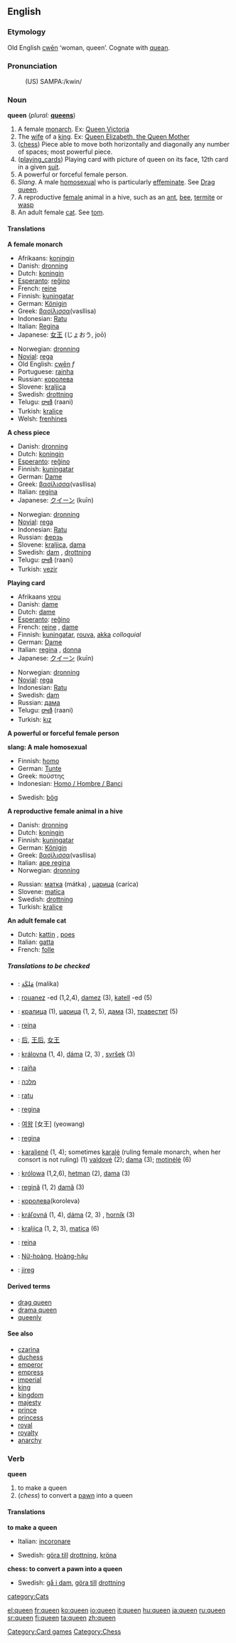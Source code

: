 ==English==

===Etymology===
Old English [[cwēn]] ‘woman, queen’.  Cognate with [[quean]].

===Pronunciation===
:(US) SAMPA:/kwin/

===Noun===
'''queen'''  (''plural:'' '''[[queen]]s''')

# A female [[monarch]]. Ex: [[:w:Queen Victoria|Queen Victoria]]
# The [[wife]] of a [[king]]. Ex: [[:w:Queen Elizabeth, the Queen Mother|Queen Elizabeth, the Queen Mother]]
# ([[chess]]) Piece able to move both horizontally and diagonally any number of spaces; most powerful piece.
# ([[playing_cards]]) Playing card with picture of queen on its face, 12th card in a given [[suit]].
# A powerful or forceful female person.
# ''Slang''. A male [[homosexual]] who is particularly [[effeminate]]. See [[Drag queen]].
# A reproductive [[female]] animal in a hive, such as an [[ant]], [[bee]], [[termite]] or [[wasp]]
# An adult female [[cat]]. See [[tom]].

====Translations====
'''A female monarch'''
{{top}}
*Afrikaans: [[koningin]]
*Danish: [[dronning]] {{c}}
*Dutch: [[koningin]] {{f}}
*[[Esperanto]]: [[reĝino]]
*French: [[reine]] {{f}}
*Finnish: [[kuningatar]]
*German: [[Königin]] {{f}}
*Greek: [[βασίλισσα]](vasIlisa){{f}} 
*Indonesian: [[Ratu]]
*Italian: [[Regina]]  {{f}}
*Japanese: [[女王]] (じょおう, joō)
{{mid}}
*Norwegian: [[dronning]] {{f}}
*[[Novial]]: [[rega]]
*Old English: [[cwen|cwēn]] ''f''
*Portuguese: [[rainha]] {{f}}
*Russian: [[королева]] {{f}}
*Slovene: [[kraljica]]
*Swedish: [[drottning]] {{c}}
*Telugu: [[రాణి]] (raani)
*Turkish: [[kraliçe]]
*Welsh: [[frenhines]]
{{bottom}}

'''A chess piece'''
{{top}}
*Danish: [[dronning]] {{c}}
*Dutch: [[koningin]]
*[[Esperanto]]: [[reĝino]]
*Finnish: [[kuningatar]]
*German: [[Dame]] {{f}}
*Greek: [[βασίλισσα]](vasIlisa){{f}}
*Italian: [[regina]]  {{f}}
*Japanese: [[クイーン]] (kuīn)
{{mid}}
*Norwegian: [[dronning]]
*[[Novial]]: [[rega]]
*Indonesian: [[Ratu]]
*Russian: [[ферзь]] {{m}}
*Slovene: [[kraljica]], [[dama]] 
*Swedish: [[dam]] {{c}}, [[drottning]] {{c}}
*Telugu: [[రాణి]] (raani)
*Turkish: [[vezir]]
{{bottom}}

'''Playing card'''
{{top}}
*Afrikaans [[vrou]]
*Danish: [[dame]] {{c}}
*Dutch: [[dame]] {{f}}
*[[Esperanto]]: [[reĝino]]
*French: [[reine]] {{f}}, [[dame]]
*Finnish: [[kuningatar]], [[rouva]], [[akka]] ''colloquial''
*German: [[Dame]] {{f}}
*Italian: [[regina]]  {{f}}, [[donna]] {{f}}
*Japanese: [[クイーン]] (kuīn)
{{mid}}
*Norwegian: [[dronning]]
*[[Novial]]: [[rega]]
*Indonesian: [[Ratu]]
*Swedish: [[dam]] {{c}}
*Russian: [[дама]] {{f}}
*Telugu: [[రాణి]] (raani)
*Turkish: [[kız]]
{{bottom}}

'''A powerful or forceful female person'''
{{top}}
{{mid}}
{{bottom}}

'''slang: A male homosexual'''
{{top}}
*Finnish: [[homo]]
*German: [[Tunte]] {{f}}
*Greek: πούστης {{m}}
*Indonesian: [[Homo / Hombre / Banci]]
{{mid}}
*Swedish: [[bög]]
{{bottom}}

'''A reproductive female animal in a hive'''
{{top}}
*Danish: [[dronning]] {{c}}
*Dutch: [[koningin]]
*Finnish: [[kuningatar]]
*German: [[Königin]] {{f}}
*Greek: [[βασίλισσα]](vasIlisa){{f}}
*Italian: [[ape regina]]  {{f}}
*Norwegian: [[dronning]]
{{mid}}
*Russian: [[матка]] (mátka) {{f}}, [[царица]] (caríca) {{f}}
*Slovene: [[matica]]
*Swedish: [[drottning]] {{c}}
*Turkish: [[kraliçe]]
{{bottom}}

'''An adult female cat'''
{{top}}
*Dutch: [[kattin]] {{f}}, [[poes]] {{f}}
*Italian: [[gatta]]  {{f}}
*French: [[folle]] {{f}}
{{mid}}
{{bottom}}

=====Translations to be checked=====
{{checktrans}}

*{{ttbc|Arabic}}: [[ملكة|مَلِكَة]] (malika)
*{{ttbc|Breton}}: [[rouanez]] {{f}} -ed {{p}} (1,2,4), [[damez]] {{f}} (3), [[katell]] {{f}} -ed {{p}} (5)
*{{ttbc|Bulgarian}}: [[кралица]] {{f}} (1), [[царица]] {{f}} (1, 2, 5), [[дама]] {{f}} (3), [[травестит]]  (5)
*{{ttbc|Catalan}}: [[reina]] {{f}}
*{{ttbc|Chinese}}: [[后]], [[王后]], [[女王]]
*{{ttbc|Czech}}: [[královna]] (1, 4), [[dáma]] (2, 3) {{f}}, [[svršek]] (3)  {{m}}
*{{ttbc|Galician}}: [[raíña]] {{f}}
*{{ttbc|Hebrew}}: [[מלכה]] {{f}}
*{{ttbc|Indonesian}}: [[ratu]]
*{{ttbc|Interlingua}}: [[regina]]
*{{ttbc|Korean}}: [[여왕]] [女王] (yeowang)
*{{ttbc|Latin}}: [[regina]] {{f}}
*{{ttbc|Lithuanian}}: [[karalienė]] {{f}} (1, 4); sometimes [[karalė]] {{f}} (ruling female monarch, when her consort is not ruling) (1) [[valdovė]] {{f}} (2); [[dama]] {{f}} (3); [[motinėlė]] {{f}} (6)
*{{ttbc|Polish}}: [[królowa]] {{f}} (1,2,6), [[hetman]] {{m}} (2), [[dama]] {{f}} (3)
*{{ttbc|Romanian}}: [[regină]] {{f}} (1, 2) [[damă]] (3)
*{{ttbc|Russian}}: [[королева]](koroleva)
*{{ttbc|Slovak}}: [[kráľovná]] (1, 4), [[dáma]] (2, 3) {{f}}, [[horník]] (3)  {{m}}
*{{ttbc|Slovene}}: [[kraljica]] {{f}} (1, 2, 3), [[matica]] {{f}} (6)
*{{ttbc|Spanish}}: [[reina]] {{f}}
*{{ttbc|Vietnamese}}: [[Nữ-hoàng]], [[Hoàng-hậu]]  
*{{ttbc|Volapük}}: [[jireg]]

====Derived terms====
*[[drag queen]]
*[[drama queen]]
*[[queenly]]

====See also====
*[[czarina]]
*[[duchess]]
*[[emperor]]
*[[empress]]
*[[imperial]]
*[[king]]
*[[kingdom]]
*[[majesty]]
*[[prince]]
*[[princess]]
*[[royal]]
*[[royalty]]
*[[anarchy]]

===Verb===
'''queen'''
# to make a queen
# (''chess'') to convert a [[pawn]] into a queen

====Translations====
'''to make a queen'''
{{top}}
*Italian: [[incoronare]]
{{mid}}
*Swedish: [[göra till]] [[drottning]], [[kröna]]
{{bottom}}

'''chess: to convert a pawn into a queen'''
{{top}}
{{mid}}
*Swedish: [[gå i dam]], [[göra till]] [[drottning]]
{{bottom}}

[[category:Cats]]
[[Category:Card games]]
[[Category:Chess]]

[[el:queen]]
[[fr:queen]]
[[ko:queen]]
[[io:queen]]
[[it:queen]]
[[hu:queen]]
[[ja:queen]]
[[ru:queen]]
[[sr:queen]]
[[fi:queen]]
[[ta:queen]]
[[zh:queen]]